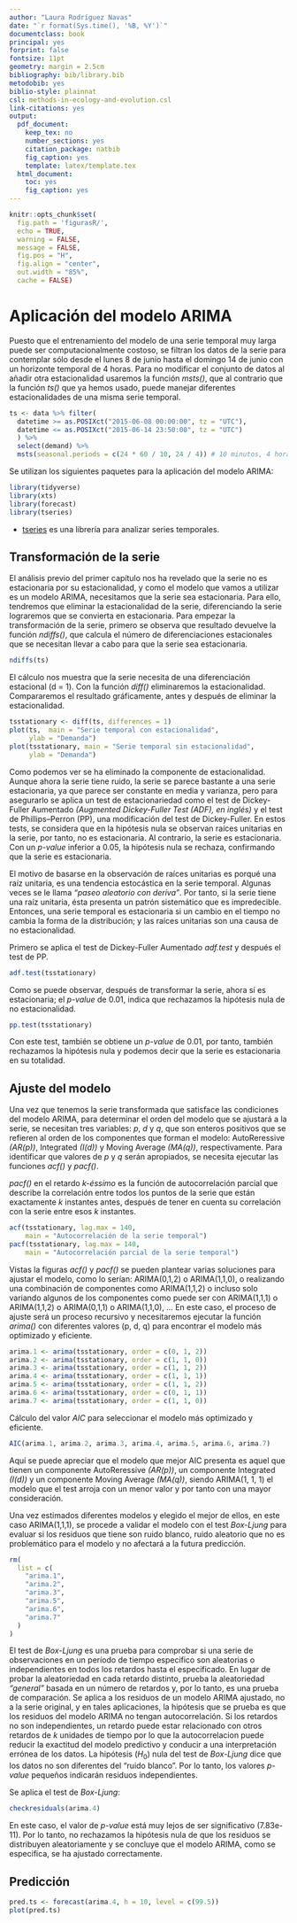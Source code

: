 ```yaml
---
author: "Laura Rodríguez Navas"
date: "`r format(Sys.time(), '%B, %Y')`"
documentclass: book
principal: yes
forprint: false
fontsize: 11pt
geometry: margin = 2.5cm
bibliography: bib/library.bib
metodobib: yes
biblio-style: plainnat
csl: methods-in-ecology-and-evolution.csl
link-citations: yes
output:
  pdf_document:
    keep_tex: no
    number_sections: yes
    citation_package: natbib
    fig_caption: yes
    template: latex/template.tex
  html_document: 
    toc: yes
    fig_caption: yes
---
```



```r
knitr::opts_chunk$set(
  fig.path = 'figurasR/',
  echo = TRUE,
  warning = FALSE,
  message = FALSE,
  fig.pos = "H",
  fig.align = "center",
  out.width = "85%",
  cache = FALSE)
```

\ifdefined\ifprincipal
\else
\setlength{\parindent}{1em}
\pagestyle{fancy}
\setcounter{tocdepth}{4}
\tableofcontents

\fi

\ifdefined\ifdoblecara
\fancyhead{}{}
\fancyhead[LE,RO]{\scriptsize\rightmark}
\fancyfoot[LO,RE]{\scriptsize\slshape \leftmark}
\fancyfoot[C]{}
\fancyfoot[LE,RO]{\footnotesize\thepage}
\else
\fancyhead{}{}
\fancyhead[RO]{\scriptsize\rightmark}
\fancyfoot[LO]{\scriptsize\slshape \leftmark}
\fancyfoot[C]{}
\fancyfoot[RO]{\footnotesize\thepage}
\fi
\renewcommand{\headrulewidth}{0.4pt}
\renewcommand{\footrulewidth}{0.4pt}

# Aplicación del modelo ARIMA

Puesto que el entrenamiento del modelo de una serie temporal muy larga puede ser computacionalmente costoso, se filtran los datos de la serie para contemplar sólo desde el lunes 8 de junio hasta el domingo 14 de junio con un horizonte temporal de 4 horas. Para no modificar el conjunto de datos al añadir otra estacionalidad usaremos la función *msts()*, que al contrario que la función *ts()* que ya hemos usado, puede manejar diferentes estacionalidades de una misma serie temporal.

```r
ts <- data %>% filter(
  datetime >= as.POSIXct("2015-06-08 00:00:00", tz = "UTC"),
  datetime <= as.POSIXct("2015-06-14 23:50:00", tz = "UTC")
  ) %>%
  select(demand) %>%
  msts(seasonal.periods = c(24 * 60 / 10, 24 / 4)) # 10 minutos, 4 horas
```

Se utilizan los siguientes paquetes para la aplicación del modelo ARIMA:

```r
library(tidyverse)
library(xts)
library(forecast)
library(tseries)
```

- [tseries](https://www.rdocumentation.org/packages/tseries/) es una librería para analizar series temporales.

## Transformación de la serie

El análisis previo del primer capítulo nos ha revelado que la serie no es estacionaria por su estacionalidad, y como el modelo que vamos a utilizar es un modelo ARIMA, necesitamos que la serie sea estacionaria. Para ello, tendremos que eliminar la estacionalidad de la serie, diferenciando la serie lograremos que se convierta en estacionaria. Para empezar la transformación de la serie, primero se observa que resultado devuelve la función *ndiffs()*, que calcula el número de diferenciaciones estacionales que se necesitan llevar a cabo para que la serie sea estacionaria.

```r
ndiffs(ts) 
```

El cálculo nos muestra que la serie necesita de una diferenciación estacional (d = 1). Con la función *diff()* eliminaremos la estacionalidad. Compararemos el resultado gráficamente, antes y después de eliminar la estacionalidad.

```r
tsstationary <- diff(ts, differences = 1)
plot(ts,  main = "Serie temporal con estacionalidad",
     ylab = "Demanda")
plot(tsstationary, main = "Serie temporal sin estacionalidad",
     ylab = "Demanda")
```

Como podemos ver se ha eliminado la componente de estacionalidad. Aunque ahora la serie tiene ruido, la serie se parece bastante a una serie estacionaria, ya que parece ser constante en media y varianza, pero para asegurarlo se aplica un test de estacionariedad como el test de Dickey-Fuller Aumentado *(Augmented Dickey-Fuller Test (ADF), en inglés)* y el test de Phillips–Perron (PP), una modificación del test de Dickey-Fuller. En estos tests, se considera que en la hipótesis nula se observan raíces unitarias en la serie, por tanto, no es estacionaria. Al contrario, la serie es estacionaria. Con un *p-value* inferior a 0.05, la hipótesis nula se rechaza, confirmando que la serie es estacionaria. 

El motivo de basarse en la observación de raíces unitarias es porqué una raíz unitaria, es una tendencia estocástica en la serie temporal. Algunas veces se le llama *"paseo aleatorio con deriva"*. Por tanto, si la serie tiene una raíz unitaria, ésta presenta un patrón sistemático que es impredecible. Entonces, una serie temporal es estacionaria si un cambio en el tiempo no cambia la forma de la distribución; y las raíces unitarias son una causa de no estacionalidad.

Primero se aplica el test de Dickey-Fuller Aumentado *adf.test* y después el test de PP.

```r
adf.test(tsstationary)
```

Como se puede observar, después de transformar la serie, ahora sí es estacionaria; el *p-value* de 0.01, indica que rechazamos la hipótesis nula de no estacionalidad.

```r
pp.test(tsstationary)
```

Con este test, también se obtiene un *p-value* de 0.01, por tanto, también rechazamos la hipótesis nula y podemos decir que la serie es estacionaria en su totalidad.

## Ajuste del modelo

Una vez que tenemos la serie transformada que satisface las condiciones del modelo ARIMA, para determinar el orden del modelo que se ajustará a la serie, se necesitan tres variables: *p*, *d* y *q*, que son enteros positivos que se refieren al orden de los componentes que forman el modelo: AutoReressive *(AR(p))*, Integrated *(I(d))* y Moving Average *(MA(q))*, respectivamente. Para identificar que valores de *p* y *q* serán apropiados, se necesita ejecutar las funciones *acf()* y *pacf()*.

*pacf()* en el retardo *k-éssimo* es la función de autocorrelación parcial que describe la correlación entre todos los puntos de la serie que están exactamente *k* instantes antes, después de tener en cuenta su correlación con la serie entre esos *k* instantes.

```r
acf(tsstationary, lag.max = 140, 
    main = "Autocorrelación de la serie temporal")
pacf(tsstationary, lag.max = 140,
    main = "Autocorrelación parcial de la serie temporal")
```

Vistas la figuras *acf()* y *pacf()* se pueden plantear varias soluciones para ajustar el modelo, como lo serían: ARIMA(0,1,2) o ARIMA(1,1,0), o realizando una combinación de componentes como ARIMA(1,1,2) o incluso solo variando algunos de los componentes como puede ser con ARIMA(1,1,1) o ARIMA(1,1,2) o ARIMA(0,1,1) o ARIMA(1,1,0), ... En este caso, el proceso de ajuste será un proceso recursivo y necesitaremos ejecutar la función *arima()* con diferentes valores (p, d, q) para encontrar el modelo más optimizado y eficiente.

```r
arima.1 <- arima(tsstationary, order = c(0, 1, 2))
arima.2 <- arima(tsstationary, order = c(1, 1, 0))
arima.3 <- arima(tsstationary, order = c(1, 1, 2))
arima.4 <- arima(tsstationary, order = c(1, 1, 1))
arima.5 <- arima(tsstationary, order = c(1, 1, 2))
arima.6 <- arima(tsstationary, order = c(0, 1, 1))
arima.7 <- arima(tsstationary, order = c(1, 1, 0))
```

Cálculo del valor *AIC* para seleccionar el modelo más optimizado y eficiente.

```r
AIC(arima.1, arima.2, arima.3, arima.4, arima.5, arima.6, arima.7)
```

Aquí se puede apreciar que el modelo que mejor AIC presenta es aquel que tienen un componente AutoReressive *(AR(p))*, un componente Integrated *(I(d))* y un componente Moving Average *(MA(q))*, siendo ARIMA(1, 1, 1) el modelo que el test arroja con un menor valor y por tanto con una mayor consideración. 

Una vez estimados diferentes modelos y elegido el mejor de ellos, en este caso ARIMA(1,1,1), se procede a validar el modelo con el test *Box-Ljung* para evaluar si los residuos que tiene son ruido blanco, ruido aleatorio que no es problemático para el modelo y no afectará a la futura predicción. 

```r
rm(
  list = c(
    "arima.1",
    "arima.2",
    "arima.3",
    "arima.5",
    "arima.6",
    "arima.7"
  )
)
```

El test de *Box-Ljung* es una prueba para comprobar si una serie de observaciones en un período de tiempo especifico son aleatorias o independientes en todos los retardos hasta el especificado. En lugar de probar la aleatoriedad en cada retardo distinto, prueba la aleatoriedad *"general"* basada en un número de retardos y, por lo tanto, es una prueba de comparación. Se aplica a los residuos de un modelo ARIMA ajustado, no a la serie original, y en tales aplicaciones, la hipótesis que se prueba es que los residuos del modelo ARIMA no tengan autocorrelación. Si los retardos no son independientes, un retardo puede estar relacionado con otros retardos de *k* unidades de tiempo por lo que la autocorrelacion puede reducir la exactitud del modelo predictivo y conducir a una interpretación errónea de los datos. La hipótesis ($H_{0}$) nula del test de *Box-Ljung* dice que los datos no son diferentes del "ruido blanco". Por lo tanto, los valores *p-value* pequeños indicarán residuos independientes.

\newpage

Se aplica el test de *Box-Ljung*:

```r
checkresiduals(arima.4)
```

En este caso, el valor de *p-value* está muy lejos de ser significativo (7.83e-11). Por lo tanto, no rechazamos la hipótesis nula de que los residuos se distribuyen aleatoriamente y se concluye que el modelo ARIMA, como se especifica, se ha ajustado correctamente.

## Predicción

```r
pred.ts <- forecast(arima.4, h = 10, level = c(99.5))
plot(pred.ts)
```

